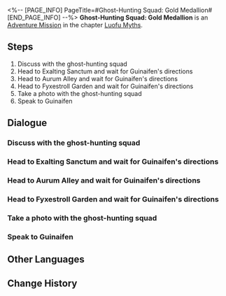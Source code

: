 <%-- [PAGE_INFO]
PageTitle=#Ghost-Hunting Squad: Gold Medallion#
[END_PAGE_INFO] --%>
{{Stub|Dialogue, characters, and location(s)}}
{{Mission Infobox
|id            = 8015172
|title         = 
|image         = Mission Ghost-Hunting Squad: Gold Medallion.png
|type          = Adventure
|event_name    = 
|chapter       = Luofu Myths
|requirements  = 
|summary       = Guinaifen has captured the moment when your account reaches a million fans.
You have captured this moment, which will become a cherished memory in time.
|characters    = <!--characters that appear in this mission-->
|startLocation = <!--location as it intially appears on the mission screen-->
|world         = <!--i.e. Penacony-->
|area          = <!--i.e. A Child's Dream-->
|prev          = 
|next          = 
|exp           = 
|credits       = 5000
|stellarJade   = 
|other         = {{Card List|Adventure Log*3;Condensed Aether*3;"Nesting Avians"*1;Gold Subscription Commemorative Medallion*1|delim=;}}
}}
'''Ghost-Hunting Squad: Gold Medallion''' is an [[Adventure Mission]] in the chapter [[Luofu Myths]].

==Steps==
# Discuss with the ghost-hunting squad
# Head to Exalting Sanctum and wait for Guinaifen's directions
# Head to Aurum Alley and wait for Guinaifen's directions
# Head to Fyxestroll Garden and wait for Guinaifen's directions
# Take a photo with the ghost-hunting squad
# Speak to Guinaifen

<!--
==Gameplay Notes==

--><!--
==Trial Character==

-->
==Dialogue==
{{Stub Dialogue}}
===Discuss with the ghost-hunting squad===
{{Mission Description|type=adventure|location=<!--to be added-->|Guinaifen seems to have something she wants to discuss with the ghost-hunting squad...<br />Listen to her and find out what new incident has gone down.}}
{{Dialogue Start}}
:{{tx}}
{{Dialogue End}}

===Head to Exalting Sanctum and wait for Guinaifen's directions===
{{Mission Description|type=adventure|location=<!--to be added-->|update|Guinaifen isn't spilling all the beans and says she'll tell you the good stuff in Exalting Sanctum.<br />However, you figured everything out just by looking at the fan numbers. Please don't spoil her small surprise before you meet her in Exalting Sanctum.}}
{{Dialogue Start}}
:{{tx}}
{{Dialogue End}}

===Head to Aurum Alley and wait for Guinaifen's directions===
{{Mission Description|type=adventure|location=<!--to be added-->|update|Guinaifen has some popularity in Aurum Alley since she had done restaurant-visit videos there.<br />That place is special for her. Is it special for you as well? Head there first.}}
{{Dialogue Start}}
:{{tx}}
{{Dialogue End}}

===Head to Fyxestroll Garden and wait for Guinaifen's directions===
{{Mission Description|type=adventure|location=<!--to be added-->|update|When Guinaifen visited the haunted Fyxestroll Garden, she ended up by chance to be charged with running Ghostly Grove. You know the rest.<br />Fyxestroll Garden is also a special place for her. Go with her according to her plans.}}
{{Dialogue Start}}
:{{tx}}
{{Dialogue End}}

===Take a photo with the ghost-hunting squad===
{{Mission Description|type=adventure|location=<!--to be added-->|update|Guinaifen wishes to keep this significant moment.<br />No other words are needed. Go and take a photo of this moment.}}
{{Dialogue Start}}
:{{tx}}
{{Dialogue End}}

===Speak to Guinaifen===
{{Mission Description|type=adventure|location=<!--to be added-->|update|It seems Guinaifen still has something to say to you.<br />You've edited plenty of LilGuiGuinevere posts and this will be no exception. Go and chat with Guinaifen.}}
{{Dialogue Start}}
:{{tx}}
{{Dialogue End}}

==Other Languages==
{{Other Languages
|en   = Ghost-Hunting Squad: Gold Medallion
|zhs  = 捉鬼小队•金色奖牌
|zht  = 捉鬼小隊•金色獎牌
|ja   = 怪異退治隊・金メダル
|ko   = 요괴 퇴치팀•골드 메달
|es   = Brigada cazafantasmas: placa de oro
|fr   = Brigade de chasse aux fantômes : Trophée or
|ru   = Охотники за привидениями: Золотая медаль
|th   = หน่วยล่าท้าผี: โล่ทอง
|vi   = Biệt Đội Bắt Ma - Huy Hiệu Vàng
|de   = Geisterjägertrupp: Goldene Plakette
|id   = Tim Pemburu Hantu: Plakat Emas
|pt   = Esquadrão Caça-Fantasmas: Medalhão Dourado
}}

==Change History==
{{Change History|1.5}}
